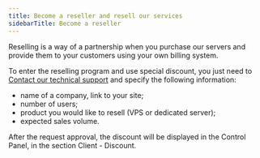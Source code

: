 ---
title: Become a reseller and resell our services
sidebarTitle: Become a reseller
---

Reselling is a way of a partnership when you purchase our servers and provide them to your customers using your own billing system.

To enter the reselling program and use special discount, you just need to [Contact our technical support](/hosting/contact-our-technical-support) and specify the following information: 

  * name of a company, link to your site;
  * number of users; 
  * product you would like to resell (VPS or dedicated server); 
  * expected sales volume.



After the request approval, the discount will be displayed in the Control Panel, in the section Client - Discount.